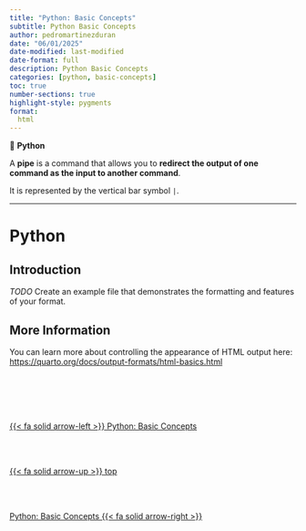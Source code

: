 ```yaml
---
title: "Python: Basic Concepts"
subtitle: Python Basic Concepts
author: pedromartinezduran
date: "06/01/2025"
date-modified: last-modified
date-format: full
description: Python Basic Concepts
categories: [python, basic-concepts]
toc: true
number-sections: true
highlight-style: pygments
format: 
  html
---
```


::: {.summary}

📘 **Python**

A **pipe** is a command that allows you to **redirect the output of one command as the input to another command**. 

It is represented by the vertical bar symbol ``|``.

:::

---

# Python

## Introduction

*TODO* Create an example file that demonstrates the formatting and features of your format.

## More Information

You can learn more about controlling the appearance of HTML output here: <https://quarto.org/docs/output-formats/html-basics.html>



<!--- navLinks -->
<br><br>
<div class=row>
<br>
<div class='column left previous'>
<br>
[{{< fa solid arrow-left >}} Python: Basic Concepts](/python/python-basic-concepts.qmd)
<br>
</div>
<br>
<div class='column center'>
<br>
[{{< fa solid arrow-up >}} top](#top)
<br>
</div>
<br>
<div class='column right next'>
<br>
[Python: Basic Concepts {{< fa solid arrow-right >}}](/python/python-basic-concepts.qmd)
<br>
</div>
<br>
</div>

